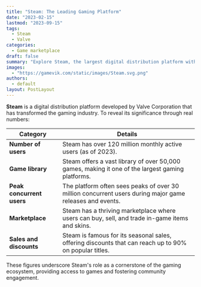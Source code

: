 ```yaml
---
title: "Steam: The Leading Gaming Platform"
date: "2023-02-15"
lastmod: "2023-09-15"
tags: 
  - Steam
  - Valve
categories: 
  - Game marketplace
draft: false
summary: "Explore Steam, the largest digital distribution platform with over 120 million users and a vast library of games."
images:
  - "https://gamevik.com/static/images/Steam.svg.png"
authors:
  - default
layout: PostLayout
---
```


**Steam** is a digital distribution platform developed by Valve Corporation that has transformed the gaming industry. To reveal its significance through real numbers:

| **Category**              | **Details**                                                                                         |
|---------------------------|-----------------------------------------------------------------------------------------------------|
| **Number of users**       | Steam has over 120 million monthly active users (as of 2023).                                      |
| **Game library**          | Steam offers a vast library of over 50,000 games, making it one of the largest gaming platforms.    |
| **Peak concurrent users**  | The platform often sees peaks of over 30 million concurrent users during major game releases and events. |
| **Marketplace**           | Steam has a thriving marketplace where users can buy, sell, and trade in-game items and skins.     |
| **Sales and discounts**   | Steam is famous for its seasonal sales, offering discounts that can reach up to 90% on popular titles. |

These figures underscore Steam's role as a cornerstone of the gaming ecosystem, providing access to games and fostering community engagement.
